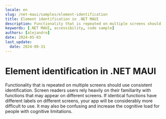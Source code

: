 ```yaml
---
locale: en
slug: /net-maui/samples/element-identification
title: Element identification in .NET MAUI
description: Functionality that is repeated on multiple screens should use consistent identification.
keywords: [.NET MAUI, accessibility, code sample]
authors: [alejandro]
date: 2024-05-03
last_update:
  date: 2024-08-31
---
```


# Element identification in .NET MAUI

Functionality that is repeated on multiple screens should use consistent identification. Screen readers users rely heavily on their familiarity with functions that may appear on different screens. If identical functions have different labels on different screens, your app will be considerably more difficult to use. It may also be confusing and increase the cognitive load for people with cognitive limitations.

<CodeSample id="element-identification" platform="net-maui" locale="en"/>
